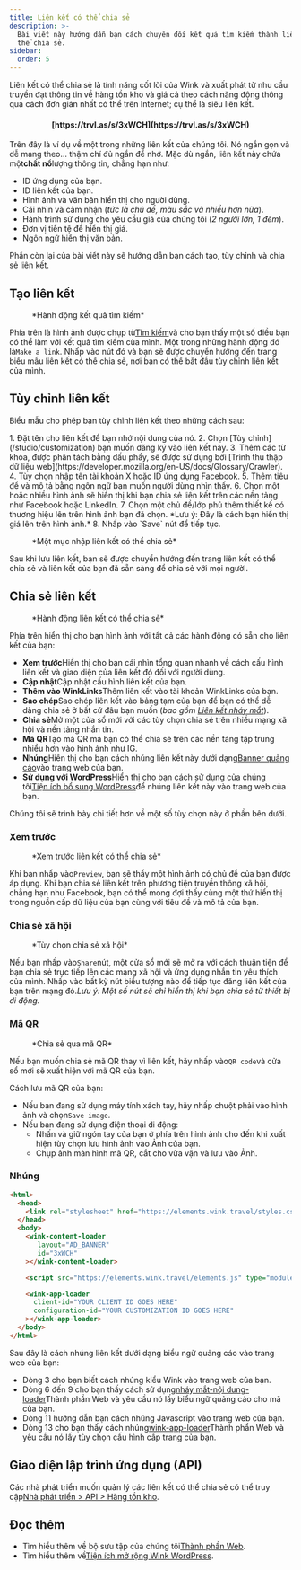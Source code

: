 ```yaml
---
title: Liên kết có thể chia sẻ
description: >-
  Bài viết này hướng dẫn bạn cách chuyển đổi kết quả tìm kiếm thành liên kết có
  thể chia sẻ.
sidebar:
  order: 5
---
```


Liên kết có thể chia sẻ là tính năng cốt lõi của Wink và xuất phát từ nhu cầu truyền đạt thông tin về hàng tồn kho và giá cả theo cách năng động thông qua cách đơn giản nhất có thể trên Internet; cụ thể là siêu liên kết.

<h4 align="center">[https://trvl.as/s/3xWCH](https://trvl.as/s/3xWCH)</h4>


Trên đây là ví dụ về một trong những liên kết của chúng tôi. Nó ngắn gọn và dễ mang theo... thậm chí đủ ngắn để nhớ. Mặc dù ngắn, liên kết này chứa một**chất nổ**lượng thông tin, chẳng hạn như:

* ID ứng dụng của bạn.
* ID liên kết của bạn.
* Hình ảnh và văn bản hiển thị cho người dùng.
* Cái nhìn và cảm nhận (*tức là chủ đề, màu sắc và nhiều hơn nữa*).
* Hành trình sử dụng cho yêu cầu giá của chúng tôi (*2 người lớn, 1 đêm*).
* Đơn vị tiền tệ để hiển thị giá.
* Ngôn ngữ hiển thị văn bản.

Phần còn lại của bài viết này sẽ hướng dẫn bạn cách tạo, tùy chỉnh và chia sẻ liên kết.

## Tạo liên kết

<figure>
  <CloudinaryImage width="350" height="238" resize="scale" quality="best" alt="Hành động" src="academy/inventory-actions" errorImage="noimage_opaque_nyrtl0.png" />

  <figcaption>*Hành động kết quả tìm kiếm*</figcaption>
</figure>


Phía trên là hình ảnh được chụp từ[Tìm kiếm](/studio/search)và cho bạn thấy một số điều bạn có thể làm với kết quả tìm kiếm của mình. Một trong những hành động đó là`Make a link`.
Nhấp vào nút đó và bạn sẽ được chuyển hướng đến trang biểu mẫu liên kết có thể chia sẻ, nơi bạn có thể bắt đầu tùy chỉnh liên kết của mình.

## Tùy chỉnh liên kết

Biểu mẫu cho phép bạn tùy chỉnh liên kết theo những cách sau:

<Steps>
  1. Đặt tên cho liên kết để bạn nhớ nội dung của nó.
  2. Chọn [Tùy chỉnh](/studio/customization) bạn muốn đăng ký vào liên kết này.
  3. Thêm các từ khóa, được phân tách bằng dấu phẩy, sẽ được sử dụng bởi [Trình thu thập dữ liệu web](https://developer.mozilla.org/en-US/docs/Glossary/Crawler).
  4. Tùy chọn nhập tên tài khoản X hoặc ID ứng dụng Facebook.
  5. Thêm tiêu đề và mô tả bằng ngôn ngữ bạn muốn người dùng nhìn thấy.
  6. Chọn một hoặc nhiều hình ảnh sẽ hiển thị khi bạn chia sẻ liên kết trên các nền tảng như Facebook hoặc LinkedIn.
  7. Chọn một chủ đề/lớp phủ thêm thiết kế có thương hiệu lên trên hình ảnh bạn đã chọn. *Lưu ý: Đây là cách bạn hiển thị giá lên trên hình ảnh.*
  8. Nhấp vào `Save` nút để tiếp tục.
</Steps>


<figure>
  <CloudinaryImage width="350" height="641" resize="scale" quality="best" alt="Liên kết có thể chia sẻ" src="academy/shareable-link" errorImage="noimage_opaque_nyrtl0.png" />

  <figcaption>*Một mục nhập liên kết có thể chia sẻ*</figcaption>
</figure>


Sau khi lưu liên kết, bạn sẽ được chuyển hướng đến trang liên kết có thể chia sẻ và liên kết của bạn đã sẵn sàng để chia sẻ với mọi người.

## Chia sẻ liên kết

<figure>
  <CloudinaryImage width="350" height="641" resize="scale" quality="best" alt="Hành động" src="academy/shareable-link-actions" errorImage="noimage_opaque_nyrtl0.png" />

  <figcaption>*Hành động liên kết có thể chia sẻ*</figcaption>
</figure>


Phía trên hiển thị cho bạn hình ảnh với tất cả các hành động có sẵn cho liên kết của bạn:

* **Xem trước**Hiển thị cho bạn cái nhìn tổng quan nhanh về cách cấu hình liên kết và giao diện của liên kết đó đối với người dùng.
* **Cập nhật**Cập nhật cấu hình liên kết của bạn.
* **Thêm vào WinkLinks**Thêm liên kết vào tài khoản WinkLinks của bạn.
* **Sao chép**Sao chép liên kết vào bảng tạm của bạn để bạn có thể dễ dàng chia sẻ ở bất cứ đâu bạn muốn (*bao gồm [Liên kết nháy mắt](/link-manager/wink-links)*).
* **Chia sẻ**Mở một cửa sổ mới với các tùy chọn chia sẻ trên nhiều mạng xã hội và nền tảng nhắn tin.
* **Mã QR**Tạo mã QR mà bạn có thể chia sẻ trên các nền tảng tập trung nhiều hơn vào hình ảnh như IG.
* **Nhúng**Hiển thị cho bạn cách nhúng liên kết này dưới dạng[Banner quảng cáo](/developers/web-components/#content-loader)vào trang web của bạn.
* **Sử dụng với WordPress**Hiển thị cho bạn cách sử dụng của chúng tôi[Tiện ích bổ sung WordPress](/developers/wordpress)để nhúng liên kết này vào trang web của bạn.

Chúng tôi sẽ trình bày chi tiết hơn về một số tùy chọn này ở phần bên dưới.

### Xem trước

<figure>
  <CloudinaryImage width="700" height="373" resize="scale" quality="best" alt="Xem trước" src="academy/shareable-link-preview" errorImage="noimage_opaque_nyrtl0.png" />

  <figcaption>*Xem trước liên kết có thể chia sẻ*</figcaption>
</figure>


Khi bạn nhấp vào`Preview`, bạn sẽ thấy một hình ảnh có chủ đề của bạn được áp dụng. Khi bạn chia sẻ liên kết trên phương tiện truyền thông xã hội, chẳng hạn như Facebook, bạn có thể mong đợi thấy cùng một thứ hiển thị trong nguồn cấp dữ liệu của bạn cùng với tiêu đề và mô tả của bạn.

### Chia sẻ xã hội

<figure>
  <CloudinaryImage width="350" height="231" resize="scale" quality="best" alt="Chia sẻ xã hội" src="academy/shareable-link-share" errorImage="noimage_opaque_nyrtl0.png" />

  <figcaption>*Tùy chọn chia sẻ xã hội*</figcaption>
</figure>


Nếu bạn nhấp vào`Share`nút, một cửa sổ mới sẽ mở ra với cách thuận tiện để bạn chia sẻ trực tiếp lên các mạng xã hội và ứng dụng nhắn tin yêu thích của mình.
Nhấp vào bất kỳ nút biểu tượng nào để tiếp tục đăng liên kết của bạn trên mạng đó.*Lưu ý: Một số nút sẽ chỉ hiển thị khi bạn chia sẻ từ thiết bị di động.*

### Mã QR

<figure>
  <CloudinaryImage width="350" height="440" resize="scale" quality="best" alt="Chia sẻ xã hội" src="academy/shareable-link-qr-code" errorImage="noimage_opaque_nyrtl0.png" />

  <figcaption>*Chia sẻ qua mã QR*</figcaption>
</figure>


Nếu bạn muốn chia sẻ mã QR thay vì liên kết, hãy nhấp vào`QR code`và cửa sổ mới sẽ xuất hiện với mã QR của bạn.

Cách lưu mã QR của bạn:

* Nếu bạn đang sử dụng máy tính xách tay, hãy nhấp chuột phải vào hình ảnh và chọn`Save image`.
* Nếu bạn đang sử dụng điện thoại di động:
  * Nhấn và giữ ngón tay của bạn ở phía trên hình ảnh cho đến khi xuất hiện tùy chọn lưu hình ảnh vào Ảnh của bạn.
  * Chụp ảnh màn hình mã QR, cắt cho vừa vặn và lưu vào Ảnh.

### Nhúng

```html {3, 6-9, 11, 13-16}
<html>
  <head>
    <link rel="stylesheet" href="https://elements.wink.travel/styles.css"></link>
  </head>
  <body>
    <wink-content-loader
       layout="AD_BANNER"
       id="3xWCH"
    ></wink-content-loader>

    <script src="https://elements.wink.travel/elements.js" type="module" defer></script>

    <wink-app-loader
      client-id="YOUR CLIENT ID GOES HERE"
      configuration-id="YOUR CUSTOMIZATION ID GOES HERE"
    ></wink-app-loader>
  </body>
</html>
```

Sau đây là cách nhúng liên kết dưới dạng biểu ngữ quảng cáo vào trang web của bạn:

* Dòng 3 cho bạn biết cách nhúng kiểu Wink vào trang web của bạn.
* Dòng 6 đến 9 cho bạn thấy cách sử dụng[nháy mắt-nội dung-loader](/developers/web-components/#content-loader)Thành phần Web và yêu cầu nó lấy biểu ngữ quảng cáo cho mã của bạn.
* Dòng 11 hướng dẫn bạn cách nhúng Javascript vào trang web của bạn.
* Dòng 13 cho bạn thấy cách nhúng[wink-app-loader](/developers/web-components/#application-loader)Thành phần Web và yêu cầu nó lấy tùy chọn cấu hình cấp trang của bạn.

## Giao diện lập trình ứng dụng (API)

Các nhà phát triển muốn quản lý các liên kết có thể chia sẻ có thể truy cập[Nhà phát triển > API > Hàng tồn kho](/developers/apis/#inventory-api).

## Đọc thêm

* Tìm hiểu thêm về bộ sưu tập của chúng tôi[Thành phần Web](/developers/web-components).
* Tìm hiểu thêm về[Tiện ích mở rộng Wink WordPress](/developers/wordpress).

